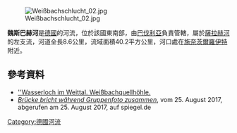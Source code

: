 {{Coord|47.68839|N|12.80223|E|display=title}}

[[Image:Weißbachschlucht_02.jpg|right]]

'''魏斯巴赫河'''是[[德國|德國]]的河流，位於該國東南部，由[[巴伐利亞|巴伐利亞]]負責管轄，屬於[[薩拉赫河|薩拉赫河]]的左支流，河道全長8.6公里，流域面積40.2平方公里，河口處在[[施奈茨爾羅伊特|施奈茨爾羅伊特]]附近。

==參考資料==
* [http://germancavediving.de/mediapool/60/601543/data/1994_Wasserloch_im_Weittal_Schlaz_73_1994.pdf ''Wasserloch im Weittal. Weißbachquellhöhle.]
* [http://www.spiegel.de/panorama/schneizlreuth-bruecke-kollabiert-beim-gruppenfoto-elf-verletzte-a-1164473.html#ref=nl-dertag ''Brücke bricht während Gruppenfoto zusammen''], vom 25. August 2017, abgerufen am 25. August 2017, auf spiegel.de

{{Germany-geo-stub}}
[[Category:德國河流|Category:德國河流]]